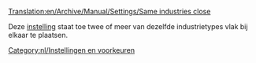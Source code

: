 [[Translation:en/Archive/Manual/Settings/Same industries close]]


Deze [[nl/Archive/Manual/Settings/Geavanceerde instellingen/Economie#industrieen-van-hetzelfde-type-vlak-bij-elkaar-bouwen-toestaan|instelling]] staat toe twee of meer van dezelfde industrietypes vlak bij elkaar te plaatsen.

[[Category:nl/Instellingen en voorkeuren]]
{{nl/Aanzet}}
